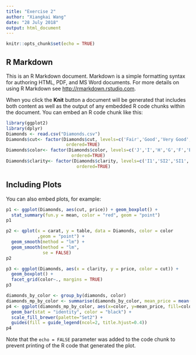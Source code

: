 ```yaml
---
title: "Exercise 2"
author: "Xiangkai Wang"
date: "28 July 2018"
output: html_document
---
```


```r
knitr::opts_chunk$set(echo = TRUE)
```

## R Markdown

This is an R Markdown document. Markdown is a simple formatting syntax for authoring HTML, PDF, and MS Word documents. For more details on using R Markdown see <http://rmarkdown.rstudio.com>.

When you click the **Knit** button a document will be generated that includes both content as well as the output of any embedded R code chunks within the document. You can embed an R code chunk like this:

```r
library(ggplot2)
library(dplyr)
Diamonds <- read.csv("Diamonds.csv")
Diamonds$cut<- factor(Diamonds$cut, levels=c('Fair','Good','Very Good','Premium','Ideal'), 
                       ordered=TRUE)
Diamonds$color<- factor(Diamonds$color, levels=c('J','I','H','G','F','E','D'), 
                         ordered=TRUE)
Diamonds$clarity<- factor(Diamonds$clarity, levels=c('I1','SI2','SI1','VS2','VS1','VVS2','VVS1','IF'), 
                           ordered=TRUE)
```

## Including Plots

You can also embed plots, for example:

```r
p1 <- ggplot(Diamonds, aes(cut, price)) + geom_boxplot() +
  stat_summary(fun.y = mean, color = "red", geom = "point")
p1

p2 <- qplot(x = carat, y = table, data = Diamonds, color = color
            ,geom = "point") +
  geom_smooth(method = "lm") +
  geom_smooth(method = "lm",
              se = FALSE)
p2

p3 <- ggplot(Diamonds, aes(x = clarity, y = price, color = cut)) + 
  geom_boxplot() + 
  facet_grid(color~., margins = TRUE) 
p3

diamonds_by_color <- group_by(diamonds, color)
diamonds_mp_by_color <- summarise(diamonds_by_color, mean_price = mean(price))
p4 <- ggplot(diamonds_mp_by_color, aes(x=color, y=mean_price, fill=color)) +
  geom_bar(stat = "identity", color = "black") +
  scale_fill_brewer(palette="Set2") + 
  guides(fill = guide_legend(ncol=2, title.hjust=0.4))
p4
```

Note that the `echo = FALSE` parameter was added to the code chunk to prevent printing of the R code that generated the plot.
